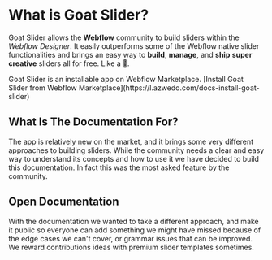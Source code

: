 
# What is Goat Slider?

 
Goat Slider allows the **Webflow** community to build sliders within the *Webflow Designer*. It easily outperforms some of the Webflow native slider functionalities and brings an easy way to **build**, **manage**, and **ship** **super creative** sliders all for free. Like a 🐐.

<Callout>
  Goat Slider is an installable app on Webflow Marketplace. [Install Goat Slider from Webflow Marketplace](https://l.azwedo.com/docs-install-goat-slider)
</Callout>

## What Is The Documentation For?

The app is relatively new on the market, and it brings some very different approaches to building sliders. While the community needs a clear and easy way to understand its concepts and how to use it we have decided to build this documentation. In fact this was the most asked feature by the community.

## Open Documentation

With the documentation we wanted to take a different approach, and make it public so everyone can add something we might have missed because of the edge cases we can't cover, or grammar issues that can be improved. We reward contributions ideas with premium slider templates sometimes.
